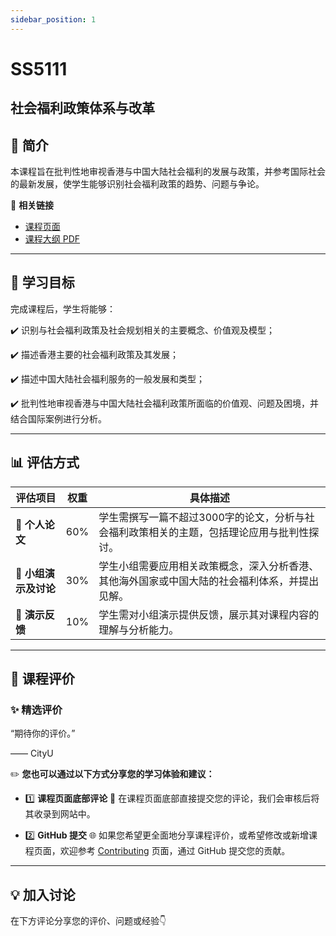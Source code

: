 ```yaml
---
sidebar_position: 1
---
```


# SS5111
## 社会福利政策体系与改革

## **📘 简介**
本课程旨在批判性地审视香港与中国大陆社会福利的发展与政策，并参考国际社会的最新发展，使学生能够识别社会福利政策的趋势、问题与争论。

🔗 **相关链接**
- [课程页面](https://www.cityu.edu.hk/catalogue/pg/202425/course/SS5111.htm)
- [课程大纲 PDF](https://www.cityu.edu.hk/catalogue/pg/202425/course/SS5111.pdf)

---

## **🎯 学习目标**

完成课程后，学生将能够：

✔️ 识别与社会福利政策及社会规划相关的主要概念、价值观及模型；

✔️ 描述香港主要的社会福利政策及其发展；

✔️ 描述中国大陆社会福利服务的一般发展和类型；

✔️ 批判性地审视香港与中国大陆社会福利政策所面临的价值观、问题及困境，并结合国际案例进行分析。

---

## **📊 评估方式**

| **评估项目**                     | **权重** | **具体描述**                                                                                       |
|---------------------------------|---------|---------------------------------------------------------------------------------------------------|
| **📄 个人论文**                  | 60%     | 学生需撰写一篇不超过3000字的论文，分析与社会福利政策相关的主题，包括理论应用与批判性探讨。                              |
| **🎤 小组演示及讨论**             | 30%     | 学生小组需要应用相关政策概念，深入分析香港、其他海外国家或中国大陆的社会福利体系，并提出见解。                           |
| **📃 演示反馈**                  | 10%     | 学生需对小组演示提供反馈，展示其对课程内容的理解与分析能力。                                           |

---

## **💬 课程评价**

### ✨ **精选评价**
<div className={commentStyles.commentBox}>
    <p className={commentStyles.commentText}>
        “期待你的评价。”
    </p>
    <p className={commentStyles.commentAuthor}>—— CityU</p>
</div>

✏️ **您也可以通过以下方式分享您的学习体验和建议：**

- 1️⃣ **课程页面底部评论**
💬 在课程页面底部直接提交您的评论，我们会审核后将其收录到网站中。

- 2️⃣ **GitHub 提交**
🌐 如果您希望更全面地分享课程评价，或希望修改或新增课程页面，欢迎参考 [Contributing](/contributing) 页面，通过 GitHub 提交您的贡献。

---

## **💡 加入讨论**

在下方评论分享您的评价、问题或经验👇
<Utterances />
